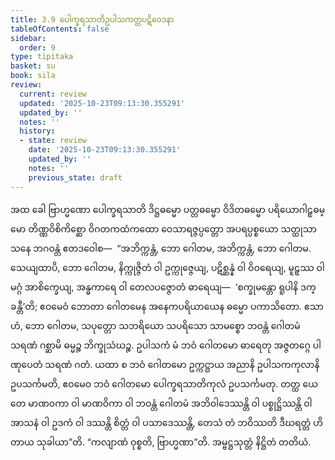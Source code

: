 ```yaml
---
title: 3.9 ပေါက္ခရသာတိဥပါသကတ္တပဋိဝေဒနာ
tableOfContents: false
sidebar:
  order: 9
type: tipitaka
basket: su
book: sila
review:
  current: review
  updated: '2025-10-23T09:13:30.355291'
  updated_by: ''
  notes: ''
  history:
  - state: review
    date: '2025-10-23T09:13:30.355291'
    updated_by: ''
    notes: ''
    previous_state: draft
---
```



<ReviewStatus review={frontmatter.review} showDetails={true} />

<HypothesisAnnotation frontmatter={frontmatter} />

<DynamicBreadcrumb />

<Division number="299" book="sila" e="ch" v="6" p="102">

<Paragraph number="424" book="sila">
အထ ခေါ ဗြာဟ္မဏော ပေါက္ခရသာတိ ဒိဋ္ဌဓမ္မော ပတ္တဓမ္မော ဝိဒိတဓမ္မော ပရိယောဂါဠှဓမ္မော တိဏ္ဏဝိစိကိစ္ဆော ဝိဂတကထံကထော ဝေသာရဇ္ဇပ္ပတ္တော အပရပ္ပစ္စယော သတ္ထုသာသနေ ဘဂဝန္တံ ဧတဒဝေါစ—  “အဘိက္ကန္တံ, ဘော ဂေါတမ, အဘိက္ကန္တံ, ဘော ဂေါတမ. သေယျထာပိ, ဘော ဂေါတမ, နိက္ကုဇ္ဇိတံ ဝါ ဥက္ကုဇ္ဇေယျ, ပဋိစ္ဆန္နံ ဝါ ဝိဝရေယျ, မူဠှဿ ဝါ မဂ္ဂံ အာစိက္ခေယျ, အန္ဓကာရေ ဝါ တေလပဇ္ဇောတံ ဓာရေယျ—  ‘စက္ခုမန္တော ရူပါနိ ဒက္ခန္တီ’တိ; ဧဝမေဝံ ဘောတာ ဂေါတမေန အနေကပရိယာယေန ဓမ္မော ပကာသိတော. ဧသာဟံ, ဘော ဂေါတမ, သပုတ္တော သဘရိယော သပရိသော သာမစ္စော ဘဝန္တံ ဂေါတမံ သရဏံ ဂစ္ဆာမိ ဓမ္မဉ္စ ဘိက္ခုသံဃဉ္စ. ဥပါသကံ မံ ဘဝံ ဂေါတမော ဓာရေတု အဇ္ဇတဂ္ဂေ ပါဏုပေတံ သရဏံ ဂတံ. ယထာ စ ဘဝံ ဂေါတမော ဥက္ကဋ္ဌာယ အညာနိ ဥပါသကကုလာနိ ဥပသင်္ကမတိ, ဧဝမေဝ ဘဝံ ဂေါတမော ပေါက္ခရသာတိကုလံ ဥပသင်္ကမတု. တတ္ထ ယေ တေ မာဏဝကာ ဝါ မာဏဝိကာ ဝါ ဘဝန္တံ ဂေါတမံ အဘိဝါဒေဿန္တိ ဝါ ပစ္စုဋ္ဌိဿန္တိ ဝါ အာသနံ ဝါ ဥဒကံ ဝါ ဒဿန္တိ စိတ္တံ ဝါ ပသာဒေဿန္တိ, တေသံ တံ ဘဝိဿတိ ဒီဃရတ္တံ ဟိတာယ သုခါယာ”တိ. “ကလျာဏံ ဝုစ္စတိ, ဗြာဟ္မဏာ”တိ.

</Paragraph>
</Division>

<Paragraph number="425" type="center" book="sila">
အမ္ဗဋ္ဌသုတ္တံ နိဋ္ဌိတံ တတိယံ.
</Paragraph>